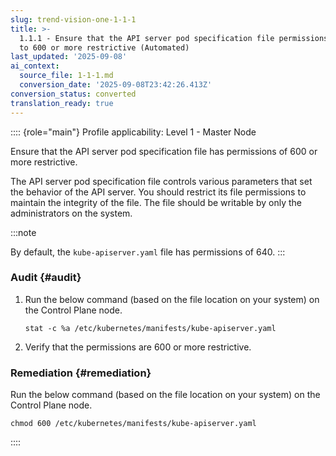 ```yaml
---
slug: trend-vision-one-1-1-1
title: >-
  1.1.1 - Ensure that the API server pod specification file permissions are set
  to 600 or more restrictive (Automated)
last_updated: '2025-09-08'
ai_context:
  source_file: 1-1-1.md
  conversion_date: '2025-09-08T23:42:26.413Z'
conversion_status: converted
translation_ready: true
---
```


:::: {role="main"}
Profile applicability: Level 1 - Master Node

Ensure that the API server pod specification file has permissions of 600 or more restrictive.

The API server pod specification file controls various parameters that set the behavior of the API server. You should restrict its file permissions to maintain the integrity of the file. The file should be writable by only the administrators on the system.

:::note

By default, the `kube-apiserver.yaml` file has permissions of 640.
:::

### Audit {#audit}

1.  Run the below command (based on the file location on your system) on the Control Plane node.

    ``` codeblock
    stat -c %a /etc/kubernetes/manifests/kube-apiserver.yaml
    ```

2.  Verify that the permissions are 600 or more restrictive.

### Remediation {#remediation}

Run the below command (based on the file location on your system) on the Control Plane node.

``` codeblock
chmod 600 /etc/kubernetes/manifests/kube-apiserver.yaml
```
::::
